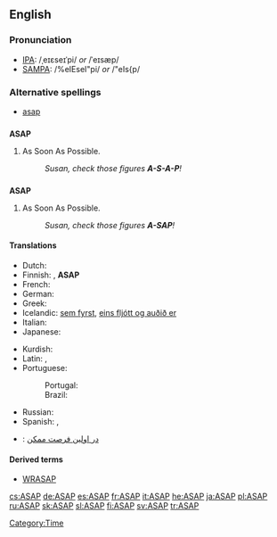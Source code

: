 ==English==

===Pronunciation===
* [[IPA]]: /ˌeɪɛseɪˈpi/ ''or'' /ˈeɪsæp/
* [[SAMPA]]: /%eIEseI"pi/ ''or'' /"eIs{p/

===Alternative spellings===
* [[asap]]

==={{initialism}}===
'''ASAP'''

# As Soon As Possible.
#: ''Susan, check those figures '''A-S-A-P'''!''

==={{acronym}}===
'''ASAP'''

# As Soon As Possible.
#: ''Susan, check those figures '''A-SAP'''!''

====Translations====
{{trans-top|As Soon As Possible}}
* Dutch: {{t|nl|zo snel mogelijk}}
* Finnish: {{t|fi|asap}}, '''ASAP'''
* French: {{t|fr|dès que possible}}
* German: {{t|de|so schnell wie möglich}}
* Greek: {{t|el|το συντομότερο δυνατόν}}
* Icelandic: [[sem fyrst]], [[eins fljótt og auðið er]]
* Italian: {{t|it|al piu' presto}}
* Japanese: {{t|ja|できるだけ早く|tr=dekiru dake hayaku}}
{{trans-mid}}
* Kurdish: {{KUchar|[[به‌ زووترین کات]]}}
* Latin: {{t|la|quam primum}}, {{t|la|quam celerrime}}
* Portuguese:
*: Portugal: {{t|pt|o mais breve possível}}
*: Brazil: {{t|pt|o mais rápido possível}}
* Russian: {{t|ru|как можно скорее}}
* Spanish: {{t|es|lo más rápido posible}}, {{t|es|cuanto antes}}
{{trans-bottom}}

{{checktrans-top}}
* {{ttbc|Persian}}: [[در اولين فرصت ممكن]]
{{checktrans-bottom}}

====Derived terms====
* [[WRASAP]]

[[Category:Time]]

[[cs:ASAP]]
[[de:ASAP]]
[[es:ASAP]]
[[fr:ASAP]]
[[it:ASAP]]
[[he:ASAP]]
[[ja:ASAP]]
[[pl:ASAP]]
[[ru:ASAP]]
[[sk:ASAP]]
[[sl:ASAP]]
[[fi:ASAP]]
[[sv:ASAP]]
[[tr:ASAP]]